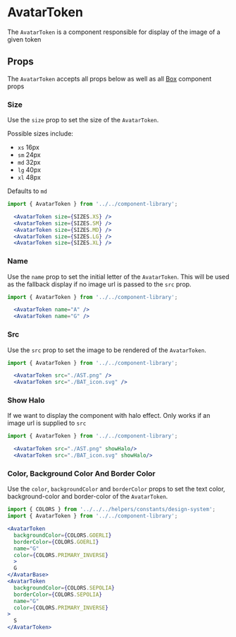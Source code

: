 

# AvatarToken

The `AvatarToken` is a component responsible for display of the image of a given token

<Canvas>
  <Story id="ui-components-component-library-avatar-token-avatar-token-stories-js--default-story" />
</Canvas>

## Props

The `AvatarToken` accepts all props below as well as all [Box](/docs/ui-components-ui-box-box-stories-js--default-story#props) component props

<ArgsTable of={AvatarToken} />

### Size

Use the `size` prop to set the size of the `AvatarToken`.

Possible sizes include:

- `xs` 16px
- `sm` 24px
- `md` 32px
- `lg` 40px
- `xl` 48px

Defaults to `md`

<Canvas>
  <Story id="ui-components-component-library-avatar-token-avatar-token-stories-js--size" />
</Canvas>

```jsx
import { AvatarToken } from '../../component-library';

  <AvatarToken size={SIZES.XS} />
  <AvatarToken size={SIZES.SM} />
  <AvatarToken size={SIZES.MD} />
  <AvatarToken size={SIZES.LG} />
  <AvatarToken size={SIZES.XL} />
```

### Name

Use the `name` prop to set the initial letter of the `AvatarToken`. This will be used as the fallback display if no image url is passed to the `src` prop.

<Canvas>
  <Story id="ui-components-component-library-avatar-token-avatar-token-stories-js--name" />
</Canvas>

```jsx
import { AvatarToken } from '../../component-library';

  <AvatarToken name="A" />
  <AvatarToken name="G" />
```

### Src

Use the `src` prop to set the image to be rendered of the `AvatarToken`.

<Canvas>
  <Story id="ui-components-component-library-avatar-token-avatar-token-stories-js--src" />
</Canvas>

```jsx
import { AvatarToken } from '../../component-library';

  <AvatarToken src="./AST.png" />
  <AvatarToken src="./BAT_icon.svg" />
```

### Show Halo

If we want to display the component with halo effect. Only works if an image url is supplied to `src`

<Canvas>
  <Story id="ui-components-component-library-avatar-token-avatar-token-stories-js--show-halo" />
</Canvas>

```jsx
import { AvatarToken } from '../../component-library';

  <AvatarToken src="./AST.png" showHalo/>
  <AvatarToken src="./BAT_icon.svg" showHalo/>
```

### Color, Background Color And Border Color

Use the `color`, `backgroundColor` and `borderColor` props to set the text color, background-color and border-color of the `AvatarToken`.

<Canvas>
  <Story id="ui-components-component-library-avatar-token-avatar-token-stories-js--color-background-color-and-border-color" />
</Canvas>

```jsx
import { COLORS } from '../../../helpers/constants/design-system';
import { AvatarToken } from '../../component-library';

<AvatarToken
  backgroundColor={COLORS.GOERLI}
  borderColor={COLORS.GOERLI}
  name="G"
  color={COLORS.PRIMARY_INVERSE}
  >
  G
</AvatarBase>
<AvatarToken
  backgroundColor={COLORS.SEPOLIA}
  borderColor={COLORS.SEPOLIA}
  name="G"
  color={COLORS.PRIMARY_INVERSE}
>
  S
</AvatarToken>
```
